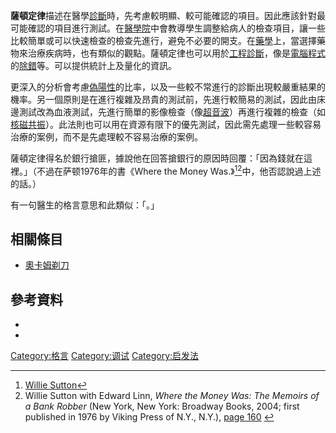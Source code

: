 '''薩頓定律'''描述在醫學[[診斷|診斷]]時，先考慮較明顯、較可能確認的項目。因此應該針對最可能確認的項目進行測試。在[[醫學院|醫學院]]中會教導學生調整給病人的檢查項目，讓一些比較簡單或可以快速檢查的檢查先進行，避免不必要的開支。在[[藥學|藥學]]上，當選擇藥物來治療疾病時，也有類似的觀點。薩頓定律也可以用於[[診斷_(工程)|工程診斷]]，像是[[電腦程式|電腦程式]]的[[除錯|除錯]]等。{{le|電腦輔助診斷|Computer-aided diagnosis}}可以提供統計上及量化的資訊。

更深入的分析會考慮[[第一型及第二型錯誤|偽陽性]]的比率，以及一些較不常進行的診斷出現較嚴重結果的機率。另一個原則是在進行複雜及昂貴的測試前，先進行較簡易的測試，因此由床邊測試改為血液測試，先進行簡單的影像檢查（像[[超音波|超音波]]）再進行複雜的檢查（如[[核磁共振|核磁共振]]）。此法則也可以用在資源有限下的優先測試，因此需先處理一些較容易治療的案例，而不是先處理較不容易治療的案例。

薩頓定律得名於銀行搶匪{{le|威利·萨顿|Willie Sutton}}，據說他在回答搶銀行的原因時回覆：「因為錢就在這裡。」（不過在萨顿1976年的書《Where the Money Was.》<ref>[http://www.snopes.com/quotes/sutton.asp Willie Sutton]</ref><ref>Willie Sutton with Edward Linn, ''Where the Money Was: The Memoirs of a Bank Robber'' (New York, New York:  Broadway Books, 2004; first published in 1976 by Viking Press of N.Y., N.Y.),  [http://books.google.com/books?id=rJvVaSMvDWcC&pg=PT108&lpg=PT108&dq=confess+never&f=false#v=onepage&q=confess%20never&f=false page 160] {{Wayback|url=http://books.google.com/books?id=rJvVaSMvDWcC&pg=PT108&lpg=PT108&dq=confess+never&f=false#v=onepage&q=confess%20never&f=false |date=20191227175816 }}</ref>中，他否認說過上述的話。）

有一句醫生的格言意思和此類似：「{{le|班馬 (醫學)|zebra (medicine)|當聽到後面有馬蹄聲時，要想可能是匹馬，而不要想可能是斑馬}}。」

==相關條目==
*[[奧卡姆剃刀|奧卡姆剃刀]]

==參考資料==
{{reflist}}

*{{Cite news
  | last1 = Altman | first1 = Lawrence
  | title = A Law Named for Willie Sutton Assists Physicians
  | newspaper = The New York Times
  | date = 1970-01-03
  
  | postscript = <!--None-->}}
*{{cite journal
  | doi = 10.1056/NEJM198004243021726
  | last = Rytand
  | first = David
  | authorlink =
  | title = Sutton's or Dock's Law?
  | journal = New England Journal of Medicine
  | volume = 302
  | issue = 17
  | pages = 972
  | year = 1980
  | pmid = 6987522}}

[[Category:格言|Category:格言]]
[[Category:调试|Category:调试]]
[[Category:启发法|Category:启发法]]

{{medical-stub}}